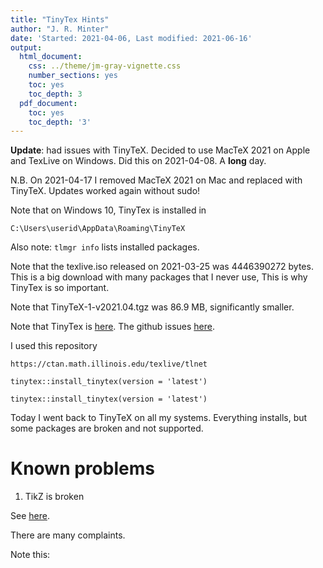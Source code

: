 ```yaml
---
title: "TinyTex Hints"
author: "J. R. Minter"
date: 'Started: 2021-04-06, Last modified: 2021-06-16'
output:
  html_document:
    css: ../theme/jm-gray-vignette.css
    number_sections: yes
    toc: yes
    toc_depth: 3
  pdf_document:
    toc: yes
    toc_depth: '3'
---
```


**Update**: had issues with TinyTeX. Decided to use MacTeX 2021 on Apple and
TexLive on Windows. Did this on 2021-04-08. A **long** day.

N.B. On 2021-04-17 I removed MacTeX 2021 on Mac and replaced with TinyTeX.
Updates worked again without sudo!

Note that on Windows 10, TinyTex is installed in

```
C:\Users\userid\AppData\Roaming\TinyTeX
```


Also note: `tlmgr info` lists installed packages.


Note that the texlive.iso released on 2021-03-25 was 4446390272 bytes.
This is a big download with many packages that I never use, This is why
TinyTex is so important. 

Note that TinyTeX-1-v2021.04.tgz was 86.9 MB, significantly smaller.

Note that TinyTex is [here](https://yihui.org/tinytex/).
The github issues [here](https://github.com/yihui/tinytex/issues/293).

I used this repository

```
https://ctan.math.illinois.edu/texlive/tlnet
```

```
tinytex::install_tinytex(version = 'latest')
```

```
tinytex::install_tinytex(version = 'latest')
```


Today I went back to TinyTeX on all my systems. Everything installs,
but some packages are broken and not supported.

# Known problems

1. TikZ is broken

See [here](https://tex.stackexchange.com/search?q=texlive+tikz+example).

There are many complaints.


Note this: 
